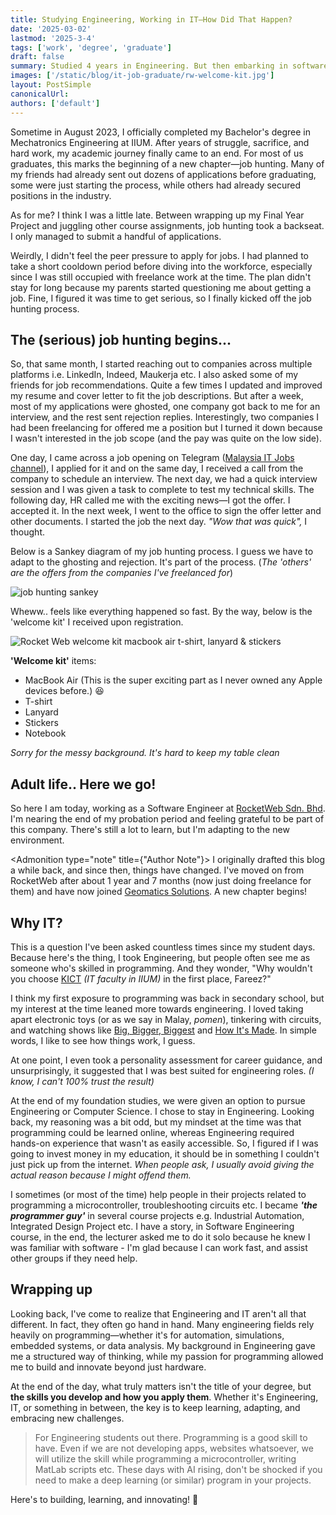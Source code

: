```yaml
---
title: Studying Engineering, Working in IT—How Did That Happen?
date: '2025-03-02'
lastmod: '2025-3-4'
tags: ['work', 'degree', 'graduate']
draft: false
summary: Studied 4 years in Engineering. But then embarking in software company. Unexpected, but anticipated. Let's hope for the best in this chapter of my life.
images: ['/static/blog/it-job-graduate/rw-welcome-kit.jpg']
layout: PostSimple
canonicalUrl:
authors: ['default']
---
```


Sometime in August 2023, I officially completed my Bachelor's degree in Mechatronics Engineering at IIUM. After years of struggle, sacrifice, and hard work, my academic journey finally came to an end. For most of us graduates, this marks the beginning of a new chapter—job hunting. Many of my friends had already sent out dozens of applications before graduating, some were just starting the process, while others had already secured positions in the industry.

As for me? I think I was a little late. Between wrapping up my Final Year Project and juggling other course assignments, job hunting took a backseat. I only managed to submit a handful of applications.

Weirdly, I didn't feel the peer pressure to apply for jobs. I had planned to take a short cooldown period before diving into the workforce, especially since I was still occupied with freelance work at the time. The plan didn't stay for long because my parents started questioning me about getting a job. Fine, I figured it was time to get serious, so I finally kicked off the job hunting process.

## The (serious) job hunting begins...

So, that same month, I started reaching out to companies across multiple platforms i.e. LinkedIn, Indeed, Maukerja etc. I also asked some of my friends for job recommendations. Quite a few times I updated and improved my resume and cover letter to fit the job descriptions. But after a week, most of my applications were ghosted, one company got back to me for an interview, and the rest sent rejection replies. Interestingly, two companies I had been freelancing for offered me a position but I turned it down because I wasn't interested in the job scope (and the pay was quite on the low side).

One day, I came across a job opening on Telegram ([Malaysia IT Jobs channel](https://t.me/malaysiaitjobs/4078)), I applied for it and on the same day, I received a call from the company to schedule an interview. The next day, we had a quick interview session and I was given a task to complete to test my technical skills. The following day, HR called me with the exciting news—I got the offer. I accepted it. In the next week, I went to the office to sign the offer letter and other documents. I started the job the next day. *"Wow that was quick",* I thought.

Below is a Sankey diagram of my job hunting process. I guess we have to adapt to the ghosting and rejection. It's part of the process. (*The 'others' are the offers from the companies I've freelanced for*)

![job hunting sankey](/static/blog/it-job-graduate/sankeymatic_20230923_204002_1920x1200.png)

Wheww.. feels like everything happened so fast. By the way, below is the 'welcome kit' I received upon registration.

![Rocket Web welcome kit macbook air t-shirt, lanyard & stickers](/static/blog/it-job-graduate/rw-welcome-kit.jpg)

**'Welcome kit'** items:
- MacBook Air (This is the super exciting part as I never owned any Apple devices before.) 😆 
- T-shirt
- Lanyard
- Stickers
- Notebook

_Sorry for the messy background. It's hard to keep my table clean_

## Adult life.. Here we go!

So here I am today, working as a Software Engineer at [RocketWeb Sdn. Bhd](https://www.rocketweb.my/). I'm nearing the end of my probation period and feeling grateful to be part of this company. There's still a lot to learn, but I'm adapting to the new environment.


<Admonition type="note" title={"Author Note"}>
    I originally drafted this blog a while back, and since then, things have changed. I've moved on from RocketWeb after about 1 year and 7 months (now just doing freelance for them) and have now joined [Geomatics Solutions](https://www.geomaticsolutions.com/). A new chapter begins!
</Admonition>

## Why IT?

This is a question I've been asked countless times since my student days. Because here's the thing, I took Engineering, but people often see me as someone who's skilled in programming. And they wonder, "Why wouldn't you choose [KICT](https://kulliyyah.iium.edu.my/kict/) *(IT faculty in IIUM)* in the first place, Fareez?"

I think my first exposure to programming was back in secondary school, but my interest at the time leaned more towards engineering. I loved taking apart electronic toys (or as we say in Malay, *pomen*), tinkering with circuits, and watching shows like [Big, Bigger, Biggest](https://www.imdb.com/title/tt1224381/) and [How It's Made](https://www.imdb.com/title/tt0835010/). In simple words, I like to see how things work, I guess.

At one point, I even took a personality assessment for career guidance, and unsurprisingly, it suggested that I was best suited for engineering roles. _(I know, I can't 100% trust the result)_

At the end of my foundation studies, we were given an option to pursue Engineering or Computer Science. I chose to stay in Engineering. Looking back, my reasoning was a bit odd, but my mindset at the time was that programming could be learned online, whereas Engineering required hands-on experience that wasn't as easily accessible. So, I figured if I was going to invest money in my education, it should be in something I couldn't just pick up from the internet. *When people ask, I usually avoid giving the actual reason because I might offend them.*

I sometimes (or most of the time) help people in their projects related to programming a microcontroller, troubleshooting circuits etc. I became ***'the programmer guy'*** in several course projects e.g. Industrial Automation, Integrated Design Project etc. I have a story, in Software Engineering course, in the end, the lecturer asked me to do it solo because he knew I was familiar with software - I'm glad because I can work fast, and assist other groups if they need help. 

## Wrapping up

Looking back, I've come to realize that Engineering and IT aren't all that different. In fact, they often go hand in hand. Many engineering fields rely heavily on programming—whether it's for automation, simulations, embedded systems, or data analysis. My background in Engineering gave me a structured way of thinking, while my passion for programming allowed me to build and innovate beyond just hardware.

At the end of the day, what truly matters isn't the title of your degree, but **the skills you develop and how you apply them**. Whether it's Engineering, IT, or something in between, the key is to keep learning, adapting, and embracing new challenges.

> For Engineering students out there. Programming is a good skill to have. Even if we are not developing apps, websites whatsoever, we will utilize the skill
> while programming a microcontroller, writing MatLab scripts etc. These days with AI rising, don't be shocked if you need to make a deep learning (or similar) program
> in your projects.

Here's to building, learning, and innovating! 🚀


